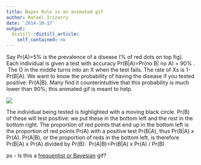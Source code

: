 ```yaml
---
title: Bayes Rule in an animated gif
author: Rafael Irizarry
date: '2014-10-17'
output:
  distill::distill_article:
    self_contained: no
---
```


Say Pr(A)=5% is the prevalence of a disease (% of red dots on top fig). Each individual is given a test with accuracy Pr(B|A)=Pr(no B| no A) = 90% .  The O in the middle turns into an X when the test fails. The rate of Xs is 1-Pr(B|A). We want to know the probability of having the disease if you tested positive: Pr(A|B). Many find it counterintuitive that this probability is much lower than 90%; this animated gif is meant to help.

![](https://raw.githubusercontent.com/simplystats/simplystats.github.io/master/_images/bayes.gif)

The individual being tested is highlighted with a moving black circle. Pr(B) of these will test positive: we put these in the bottom left and the rest in the bottom right. The proportion of red points that end up in the bottom left is the proportion of red points Pr(A) with a positive test Pr(B|A), thus Pr(B|A) x Pr(A). Pr(A|B), or the proportion of reds in the bottom left, is therefore Pr(B|A) x Pr(A) divided by Pr(B):  Pr(A|B)=Pr(B|A) x Pr(A) / Pr(B)

ps - Is this a [frequentist or Bayesian](http://simplystatistics.org/posts/2014-10-13-as-an-applied-statistician-i-find-the-frequentists-versus-bayesians-debate-completely-inconsequential/) gif?
